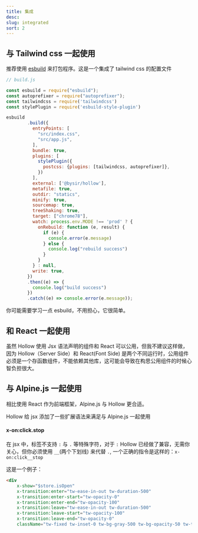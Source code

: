 ```yaml
---
title: 集成
desc: 
slug: integrated
sort: 2
---
```


## 与 Tailwind css 一起使用
推荐使用 [esbuild](https://esbuild.github.io/) 来打包程序。这是一个集成了 tailwind css 的配置文件

```javascript
// build.js

const esbuild = require("esbuild");
const autoprefixer = require("autoprefixer");
const tailwindcss = require('tailwindcss')
const stylePlugin = require('esbuild-style-plugin')

esbuild
        .build({
          entryPoints: [
            "src/index.css",
            "src/app.js",
          ],
          bundle: true,
          plugins: [
            stylePlugin({
              postcss: {plugins: [tailwindcss, autoprefixer]},
            })
          ],
          external: ['@bysir/hollow'],
          metafile: true,
          outdir: "statics",
          minify: true,
          sourcemap: true,
          treeShaking: true,
          target: ["chrome78"],
          watch: process.env.MODE !== 'prod' ? {
            onRebuild: function (e, result) {
              if (e) {
                console.error(e.message)
              } else {
                console.log("rebuild success")
              }
            }
          } : null,
          write: true,
        })
        .then((e) => {
          console.log("build success")
        })
        .catch((e) => console.error(e.message));
```

你可能需要学习一点 esbuild，不用担心，它很简单。

## 和 React 一起使用
虽然 Hollow 使用 Jsx 语法声明的组件和 React 可以公用，但我不建议这样做，
因为 Hollow（Server Side）和 React(Font Side) 是两个不同运行时，公用组件必须是一个存函数组件，不能依赖其他库，这可能会导致在构思公用组件的时候心智负担很大。

## 与 Alpine.js 一起使用

相比使用 React 作为前端框架，Alpine.js 与 Hollow 更合适。

Hollow 给 jsx 添加了一些扩展语法来满足与 Alpine.js 一起使用

#### x-on:click.stop

在 jsx 中，标签不支持 `:` 与 `.` 等特殊字符，对于 `:` Hollow 已经做了兼容，无需你关心，但你必须使用 `__`(两个下划线) 来代替 `.`, 一个正确的指令是这样的：`x-on:click__stop`

这是一个例子：
```html
<div
    x-show="$store.isOpen"
    x-transition:enter="tw-ease-in-out tw-duration-500"
    x-transition:enter-start="tw-opacity-0"
    x-transition:enter-end="tw-opacity-100"
    x-transition:leave="tw-ease-in-out tw-duration-500"
    x-transition:leave-start="tw-opacity-100"
    x-transition:leave-end="tw-opacity-0"
    className="tw-fixed tw-inset-0 tw-bg-gray-500 tw-bg-opacity-50 tw-transition-opacity"></div>
```